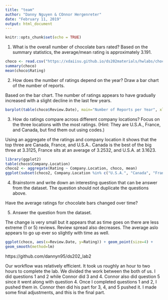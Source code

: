---
title: "team"
author: "Danny Nguyen & COnnor Hergenreter" 
date: "February 11, 2019"
output: html_document
---

```{r setup, include=FALSE}
knitr::opts_chunk$set(echo = TRUE)
```

1. What is the overall number of chocolate bars rated?
Based on the summary statistics, the average/mean rating is approximately 3.191.

```{r}
choco <- read.csv("https://xdaiisu.github.io/ds202materials/hwlabs/choco.csv")
summary(choco)
mean(choco$Rating)
```

2. How does the number of ratings depend on the year? Draw a bar chart of the number of reports.

Based on the bar chart. The number of ratings appears to have gradually increased with a slight decline in the last few years.

```{r}
barplot(table(choco$Review.Date), main="Number of Reports per Year", xlab="Review Year", ylab="Number of Reports")
```

3. How do ratings compare across different company locations? Focus on the three locations with the most ratings. (Hint: They are U.S.A., France, and Canada, but find them out using codes.)

Using an aggregate of the ratings and company location it shows that the top three are Canada, France, and U.S.A.. Canada is the best of the big three at 3.3125, France sits at an average of 3.2532, and U.S.A. at 3.1623.

```{r}
library(ggplot2)
table(choco$Company.Location)
choco2 <- aggregate(Rating ~ Company.Location, choco, mean)
ggplot(subset(choco2, Company.Location %in% c("U.S.A.", "Canada", "France")), aes(x=Company.Location, y=Rating)) + geom_bar(stat="identity") + geom_text(aes(label=Rating), vjust=1.5, color="white") + coord_cartesian(ylim = c(3.0, 3.5))
```

4. Brainstorm and write down an interesting question that can be answer from the dataset. The question should not duplicate the questions above.

Have the average ratings for chocolate bars changed over time?

5. Answer the question from the dataset.

The change is very small but it appears that as time goes on there are less extreme (1 or 5) reviews. Review spread also decreases. The average aslo appears to go up ever so slightly with time as well.

```{r}
ggplot(choco, aes(x=Review.Date, y=Rating)) + geom_point(size=4) + 
geom_smooth(method=lm)
```
https://github.com/dannyn95/ds202_lab2

Our workflow was relatively efficient. It took us roughly an hour to two hours to complete the lab. We divided the work between the both of us. I did questions 1 and 2 while Connor did 3 and 4. Connor also did question 5 since it went along with question 4. Once I completed questions 1 and 2, I pushed them in. Connor then did his part for 3, 4, and 5 pushed it. I made some final adjustments, and this is the final part.

